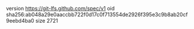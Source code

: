 version https://git-lfs.github.com/spec/v1
oid sha256:ab048a29e0aaccbb722f0d17c0f713554de2926f395e3c9b8ab20cf9eebd4ba0
size 2721
